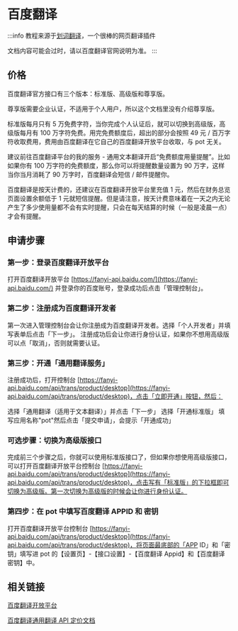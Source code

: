 # 百度翻译

:::info
教程来源于[划词翻译](https://hcfy.app/)，一个很棒的网页翻译插件

文档内容可能会过时，请以百度翻译官网说明为准。
:::

## 价格

百度翻译官方接口有三个版本：标准版、高级版和尊享版。

尊享版需要企业认证，不适用于个人用户，所以这个文档里没有介绍尊享版。

标准版每月只有 5 万免费字符，当你完成个人认证后，就可以切换到高级版，高级版每月有 100 万字符免费。用完免费额度后，超出的部分会按照 49 元 / 百万字符收取费用，费用由百度翻译在它自己的百度翻译开放平台收取，与 pot 无关。

建议前往百度翻译平台的我的服务 - 通用文本翻译开启“免费额度用量提醒”。比如如果你有 100 万字符的免费额度，那么你可以将提醒数量设置为 90 万字，这样当你当月消耗了 90 万字时，百度翻译会短信 / 邮件提醒你。

百度翻译是按天计费的，还建议在百度翻译开放平台里充值 1 元，然后在财务总览页面设置余额低于 1 元就短信提醒。但是请注意，按天计费意味着在一天之内无论产生了多少使用量都不会有实时提醒，只会在每天结算的时候（一般是凌晨一点）才会有提醒。

## 申请步骤

### 第一步：登录百度翻译开放平台

打开百度翻译开放平台 [https://fanyi-api.baidu.com/](https://fanyi-api.baidu.com/) 并登录你的百度账号，登录成功后点击「管理控制台」。

### 第二步：注册成为百度翻译开发者

第一次进入管理控制台会让你注册成为百度翻译开发者。选择「个人开发者」并填写表单后点击「下一步」。
注册成功后会让你进行身份认证，如果你不想用高级版可以点「取消」，否则就需要认证。

### 第三步：开通「通用翻译服务」

注册成功后，打开控制台 [https://fanyi-api.baidu.com/api/trans/product/desktop](https://fanyi-api.baidu.com/api/trans/product/desktop)，点击「立即开通」按钮，然后：

选择「通用翻译（适用于文本翻译）」并点击「下一步」
选择「开通标准版」
填写应用名称"pot"然后点击「提交申请」，会提示「开通成功」

### 可选步骤：切换为高级版接口

完成前三个步骤之后，你就可以使用标准版接口了，但如果你想使用高级版接口，可以打开百度翻译开放平台控制台 [https://fanyi-api.baidu.com/api/trans/product/desktop](https://fanyi-api.baidu.com/api/trans/product/desktop)，点击写有「标准版」的下拉框即可切换为高级版。第一次切换为高级版的时候会让你进行身份认证。

### 第四步：在 pot 中填写百度翻译 APPID 和 密钥

打开百度翻译开放平台控制台 [https://fanyi-api.baidu.com/api/trans/product/desktop](https://fanyi-api.baidu.com/api/trans/product/desktop)，将页面最底部的「APP ID」和「密钥」填写进 pot 的【设置页】-【接口设置】-【百度翻译 Appid】和【百度翻译密钥】中。

## 相关链接

[百度翻译开放平台](https://fanyi-api.baidu.com/)

[百度翻译通用翻译 API 定价文档](https://fanyi-api.baidu.com/product/112)

<div
  class="wwads-cn wwads-horizontal wwads-sticky"
  data-id="285"
  style={{ maxWidth: "230px" }}
></div>
